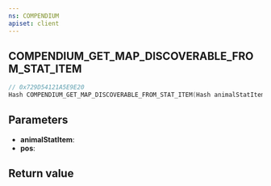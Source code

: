 ```yaml
---
ns: COMPENDIUM
apiset: client
---
```

## COMPENDIUM_GET_MAP_DISCOVERABLE_FROM_STAT_ITEM

```c
// 0x729D54121A5E9E20
Hash COMPENDIUM_GET_MAP_DISCOVERABLE_FROM_STAT_ITEM(Hash animalStatItem, Vector3 pos);
```


## Parameters
* **animalStatItem**:
* **pos**:

## Return value